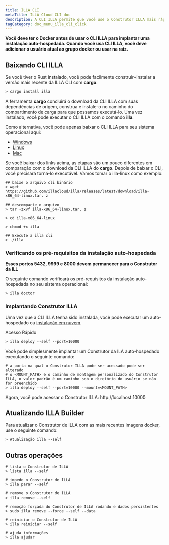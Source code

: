 ```yaml
---
title: ILLA CLI
metaTitle: ILLA Cloud CLI doc
description: A CLI ILLA permite que você use o Construtor ILLA mais rápido que sua imaginação.
tagCategory: doc_menu_illa_cli_click
---
```


**Você deve ter o Docker antes de usar o CLI ILLA para implantar uma instalação auto-hospedada. Quando você usa CLI ILLA, você deve adicionar o usuário atual ao grupo docker ou usar na raiz.**

## Baixando CLI ILLA

Se você tiver o Rust instalado, você pode facilmente construir+instalar a versão mais recente da ILLA CLI com **cargo**:

```
> cargo install illa
```

A ferramenta **cargo** concluirá o download da CLI ILLA com suas dependências de origem, construa e instale-o no caminho do compartimento de carga para que possamos executá-lo.
Uma vez instalado, você pode executar o CLI ILLA com o comando **illa**.

Como alternativa, você pode apenas baixar o CLI ILLA para seu sistema operacional aqui:

-   [Windows](https://github.com/illacloud/illa/releases/latest/download/illa-x86_64-win.zip)
-   [Linux](https://github.com/illacloud/illa/releases/latest/download/illa-x86_64-linux.tar.gz)
-   [Mac](https://github.com/illacloud/illa/releases/latest/download/illa-x86_64-macos.tar.gz)

Se você baixar dos links acima, as etapas são um pouco diferentes em comparação com o download da CLI ILLA do **cargo**. Depois de baixar o CLI, você precisará torná-lo executável. Vamos tomar o illa-linux como exemplo:

```
## baixe o arquivo cli binário
> wget https://github.com/illacloud/illa/releases/latest/download/illa-x86_64-linux.tar. z

## descompacte o arquivo
> tar -zxvf illa-x86_64-linux.tar. z

> cd illa-x86_64-linux

> chmod +x illa

## Execute a illa cli
> ./illa

```

### Verificando os pré-requisitos da instalação auto-hospedada

**Esses portos 5432, 9999 e 8000 devem permanecer para o Construtor da ILL**

O seguinte comando verificará os pré-requisitos da instalação auto-hospedada no seu sistema operacional:

```
> illa doctor
```

### Implantando Construtor ILLA

Uma vez que a CLI ILLA tenha sido instalada, você pode executar um auto-hospedado ou [instalação em nuvem](https://cloud.illacloud.com/).

Acesso Rápido

```
> illa deploy --self --port=10000
```

Você pode simplesmente implantar um Construtor da ILA auto-hospedado executando o seguinte comando:

```
# a porta na qual o Construtor ILLA pode ser acessado pode ser alterado
# o <MOUNT_PATH> é o caminho de montagem personalizado do Construtor ILLA, o valor padrão é um caminho sob o diretório do usuário se não for preenchido
> illa deploy --self --port=10000 --mount=<MOUNT_PATH>
```

Agora, você pode acessar o Construtor ILLA: http://localhost:10000

## Atualizando ILLA Builder

Para atualizar o Construtor de ILLA com as mais recentes imagens docker, use o seguinte comando:

```
> Atualização illa --self
```

## Outras operações

```
# lista o Construtor de ILLA
> lista illa --self

# impede o Construtor de ILLA
> illa parar --self

# remove o Construtor de ILLA
> illa remove --self

# remoção forçada do Construtor de ILLA rodando e dados persistentes
> sudo illa remove --force --self --data

# reiniciar o Construtor de ILLA
> illa reiniciar --self

# ajuda informações
> illa ajudar
```
